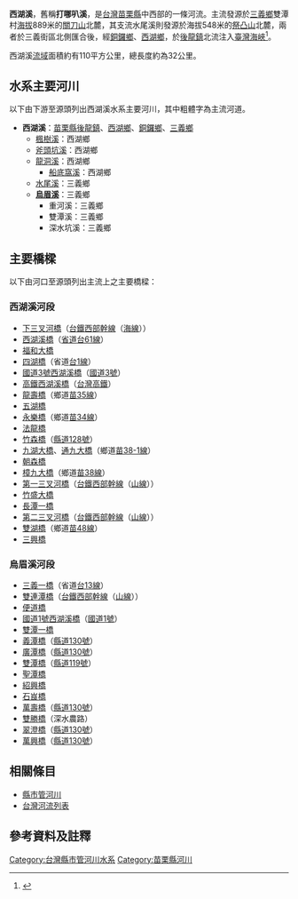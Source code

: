 {{Infobox river
| river_name = 西湖溪
| native_name =
| other_name = 打哪叭溪
| etymology =
| image_name =
| image_size =
| caption    =
| origin     = [[關刀山_(苗栗縣)|關刀山]]北麓
| mouth      = 
| progression = [[台灣海峽|台灣海峽]]
| basin_countries =
| location   = [[苗栗縣|苗栗縣]][[三義鄉_(台灣)|三義鄉]]、[[銅鑼鄉_(台灣)|銅鑼鄉]]、[[西湖鄉_(台灣)|西湖鄉]]、[[後龍鎮_(台灣)|後龍鎮]]
| length     = {{convert|32|km|}}
| elevation  = {{convert|889|m|}}
| mouth_elevation =
| discharge  =
| watershed  = {{convert|110|km2|}}
}}
'''西湖溪'''，舊稱'''打哪叭溪'''，是[[台灣|台灣]][[苗栗縣|苗栗縣]]中西部的一條河流。主流發源於[[三義鄉_(台灣)|三義鄉]]雙潭村[[海拔|海拔]]889米的[[關刀山_(苗栗縣)|關刀山]]北麓，其支流水尾溪則發源於海拔548米的[[祭凸山|祭凸山]]北麓，兩者於三義街區北側匯合後，經[[銅鑼鄉_(台灣)|銅鑼鄉]]、[[西湖鄉_(台灣)|西湖鄉]]，於[[後龍鎮_(台灣)|後龍鎮]]北流注入[[臺灣海峽|臺灣海峽]]<ref>{{Cite web |url=http://www.sanyi.gov.tw/b/b01_2.htm |title=《地理環境：河川湖泊》，三義山城霧鄉網站 |access-date=2009-03-01 |archive-date=2020-09-18 |archive-url=https://web.archive.org/web/20200918193326/http://www.sanyi.gov.tw/b/b01_2.htm |dead-url=no }}</ref>。

西湖溪[[流域|流域]]面積約有110平方公里，總長度約為32公里。

==水系主要河川==
以下由下游至源頭列出西湖溪水系主要河川，其中粗體字為主流河道。 
*'''西湖溪'''：[[苗栗縣|苗栗縣]][[後龍鎮_(台灣)|後龍鎮]]、[[西湖鄉_(台灣)|西湖鄉]]、[[銅鑼鄉_(台灣)|銅鑼鄉]]、[[三義鄉_(台灣)|三義鄉]]
**[[楓樹溪|楓樹溪]]：西湖鄉
**[[斧頭坑溪|斧頭坑溪]]：西湖鄉
**[[龍洞溪|龍洞溪]]：西湖鄉
***[[船底窩溪|船底窩溪]]：西湖鄉
**[[水尾溪|水尾溪]]：三義鄉
**'''[[烏眉溪|烏眉溪]]'''：三義鄉
***重河溪：三義鄉
***雙潭溪：三義鄉
***深水坑溪：三義鄉

==主要橋樑==
以下由河口至源頭列出主流上之主要橋樑：

===西湖溪河段===
*[[下三叉河橋|下三叉河橋]]（[[台鐵|台鐵]][[西部幹線|西部幹線]]（[[海岸線_(臺鐵)|海線]]））{{r|線路}}{{r|老橋4}}
*[[西湖溪橋|西湖溪橋]]（[[省道|省道]][[台61線|台61線]]）
*[[福和大橋|福和大橋]]
*[[四湖橋|四湖橋]]（省道[[台1線|台1線]]）
*[[國道3號西湖溪橋|國道3號西湖溪橋]]（[[福爾摩沙高速公路|國道3號]]）
*[[高鐵西湖溪橋|高鐵西湖溪橋]]（[[台灣高鐵|台灣高鐵]]）
*[[龍壽橋|龍壽橋]]（鄉道[[苗35線|苗35線]]）
*[[五湖橋|五湖橋]]
*[[永樂橋_(苗栗)|永樂橋]]（鄉道[[苗34線|苗34線]]）
*[[法龍橋|法龍橋]]
*[[竹森橋|竹森橋]]（[[縣道128號|縣道128號]]）
*[[九湖大橋|九湖大橋]]、[[通九大橋|通九大橋]]（鄉道[[苗38-1線|苗38-1線]]）
*[[朝森橋|朝森橋]]
*[[樟九大橋|樟九大橋]]（鄉道[[苗38線|苗38線]]）
*[[第一三叉河橋|第一三叉河橋]]（[[台鐵|台鐵]][[西部幹線|西部幹線]]（[[臺中線|山線]]））{{r|線路}}
*[[竹盛大橋|竹盛大橋]]
*[[長潭一橋|長潭一橋]]
*[[第二三叉河橋|第二三叉河橋]]（[[台鐵|台鐵]][[西部幹線|西部幹線]]（[[臺中線|山線]]））{{r|線路}}{{r|老橋4}}
*[[雙湖橋_(苗栗)|雙湖橋]]（鄉道[[苗48線|苗48線]]）
*[[三興橋|三興橋]]

===烏眉溪河段===
*[[三義一橋|三義一橋]]（省道[[台13線|台13線]]）
*[[雙連潭橋|雙連潭橋]]（[[台鐵|台鐵]][[西部幹線|西部幹線]]（[[臺中線|山線]]））{{r|線路}}
*[[便道橋|便道橋]]
*[[國道1號西湖溪橋|國道1號西湖溪橋]]（[[中山高速公路|國道1號]]）
*[[雙潭一橋|雙潭一橋]]
*[[義潭橋|義潭橋]]（[[縣道130號|縣道130號]]）
*[[廣潭橋|廣潭橋]]（[[縣道130號|縣道130號]]）
*[[雙潭橋|雙潭橋]]（[[縣道119號|縣道119號]]）
*[[聖潭橋|聖潭橋]]
*[[紹興橋|紹興橋]]
*[[石峎橋|石峎橋]]
*[[萬壽橋_(苗栗)|萬壽橋]]（[[縣道130號|縣道130號]]）
*[[雙勝橋|雙勝橋]]（深水農路）
*[[翠澄橋|翠澄橋]]（[[縣道130號|縣道130號]]）
*[[萬興橋|萬興橋]]（[[縣道130號|縣道130號]]）

==相關條目==
*[[縣市管河川|縣市管河川]]
*[[台灣河流列表|台灣河流列表]]

==參考資料及註釋==
{{Reflist|refs=
<ref name="線路">[[交通部臺灣鐵路管理局|臺灣鐵路局]]，《臺灣鐵路路線圖（西線）》，1965年5月。</ref>
<ref name="老橋4">{{cite book|author=[[交通部臺灣鐵路管理局|臺灣鐵路管理局]]鐵路沿線老舊橋樑重建工程處|title=《鐵路沿線老舊橋樑重建工程總報告》第4冊技術篇（二）|location=台北|page= |date=1991年5月31日}}</ref>
}}

{{台灣河流}}
[[Category:台灣縣市管河川水系|Category:台灣縣市管河川水系]]
[[Category:苗栗縣河川|Category:苗栗縣河川]]